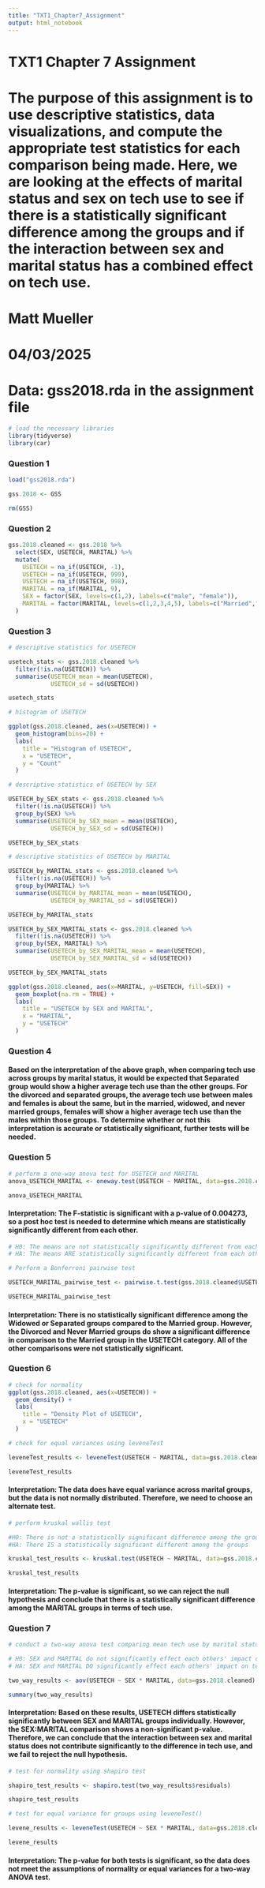 ---
title: "TXT1_Chapter7_Assignment"
output: html_notebook
---

###############################################################################################
# TXT1 Chapter 7 Assignment
# The purpose of this assignment is to use descriptive statistics, data visualizations, and compute the appropriate test statistics for each comparison being made. Here, we are looking at the effects of marital status and sex on tech use to see if there is a statistically significant difference among the groups and if the interaction between sex and marital status has a combined effect on tech use. 
# Matt Mueller
# 04/03/2025
# Data: gss2018.rda in the assignment file
###############################################################################################

```{r}
# load the necessary libraries
library(tidyverse)
library(car)
```

### Question 1

```{r}
load("gss2018.rda")

gss.2018 <- GSS

rm(GSS)
```

### Question 2

```{r}
gss.2018.cleaned <- gss.2018 %>%
  select(SEX, USETECH, MARITAL) %>%
  mutate(
    USETECH = na_if(USETECH, -1),
    USETECH = na_if(USETECH, 999),
    USETECH = na_if(USETECH, 998),
    MARITAL = na_if(MARITAL, 9),
    SEX = factor(SEX, levels=c(1,2), labels=c("male", "female")),
    MARITAL = factor(MARITAL, levels=c(1,2,3,4,5), labels=c("Married","Widowed","Divorced","Separated","Never Married"))
  )
```

### Question 3

```{r}
# descriptive statistics for USETECH 

usetech_stats <- gss.2018.cleaned %>%
  filter(!is.na(USETECH)) %>%
  summarise(USETECH_mean = mean(USETECH),
            USETECH_sd = sd(USETECH))

usetech_stats
```

```{r}
# histogram of USETECH

ggplot(gss.2018.cleaned, aes(x=USETECH)) +
  geom_histogram(bins=20) +
  labs(
    title = "Histogram of USETECH",
    x = "USETECH",
    y = "Count"
  )
```


```{r}
# descriptive statistics of USETECH by SEX

USETECH_by_SEX_stats <- gss.2018.cleaned %>%
  filter(!is.na(USETECH)) %>%
  group_by(SEX) %>%
  summarise(USETECH_by_SEX_mean = mean(USETECH),
            USETECH_by_SEX_sd = sd(USETECH))

USETECH_by_SEX_stats

```

```{r}
# descriptive statistics of USETECH by MARITAL

USETECH_by_MARITAL_stats <- gss.2018.cleaned %>%
  filter(!is.na(USETECH)) %>%
  group_by(MARITAL) %>%
  summarise(USETECH_by_MARITAL_mean = mean(USETECH),
            USETECH_by_MARITAL_sd = sd(USETECH))

USETECH_by_MARITAL_stats
```

```{r}
USETECH_by_SEX_MARITAL_stats <- gss.2018.cleaned %>%
  filter(!is.na(USETECH)) %>%
  group_by(SEX, MARITAL) %>%
  summarise(USETECH_by_SEX_MARITAL_mean = mean(USETECH),
            USETECH_by_SEX_MARITAL_sd = sd(USETECH))

USETECH_by_SEX_MARITAL_stats
```

```{r}
ggplot(gss.2018.cleaned, aes(x=MARITAL, y=USETECH, fill=SEX)) +
  geom_boxplot(na.rm = TRUE) +
  labs(
    title = "USETECH by SEX and MARITAL",
    x = "MARITAL",
    y = "USETECH"
  )
```

### Question 4

#### Based on the interpretation of the above graph, when comparing tech use across groups by marital status, it would be expected that Separated group would show a higher average tech use than the other groups. For the divorced and separated groups, the average tech use between males and females is about the same, but in the married, widowed, and never married groups, females will show a higher average tech use than the males within those groups. To determine whether or not this interpretation is accurate or statistically significant, further tests will be needed.

### Question 5

```{r}
# perform a one-way anova test for USETECH and MARITAL
anova_USETECH_MARITAL <- oneway.test(USETECH ~ MARITAL, data=gss.2018.cleaned, var.equal=TRUE)

anova_USETECH_MARITAL
```

#### Interpretation: The F-statistic is significant with a p-value of 0.004273, so a post hoc test is needed to determine which means are statistically significantly different from each other.

```{r}
# H0: The means are not statistically significantly different from each other.
# HA: The means ARE statistically significantly different from each other.

# Perform a Bonferroni pairwise test

USETECH_MARITAL_pairwise_test <- pairwise.t.test(gss.2018.cleaned$USETECH, gss.2018.cleaned$MARITAL, p.adj="bonf")

USETECH_MARITAL_pairwise_test
```

#### Interpretation: There is no statistically significant difference among the Widowed or Separated groups compared to the Married group. However, the Divorced and Never Married groups do show a significant difference in comparison to the Married group in the USETECH category. All of the other comparisons were not statistically significant.

### Question 6

```{r}
# check for normality 
ggplot(gss.2018.cleaned, aes(x=USETECH)) +
  geom_density() +
  labs(
    title = "Density Plot of USETECH",
    x = "USETECH"
  )
```

```{r}
# check for equal variances using leveneTest

leveneTest_results <- leveneTest(USETECH ~ MARITAL, data=gss.2018.cleaned)

leveneTest_results
```

#### Interpretation: The data does have equal variance across marital groups, but the data is not normally distributed. Therefore, we need to choose an alternate test.

```{r}
# perform kruskal wallis test

#H0: There is not a statistically significant difference among the groups
#HA: There IS a statistically significant different among the groups

kruskal_test_results <- kruskal.test(USETECH ~ MARITAL, data=gss.2018.cleaned)

kruskal_test_results
```

#### Interpretation: The p-value is significant, so we can reject the null hypothesis and conclude that there is a statistically significant difference among the MARITAL groups in terms of tech use.

### Question 7

```{r}
# conduct a two-way anova test comparing mean tech use by marital status and sex

# H0: SEX and MARITAL do not significantly effect each others' impact on tech use
# HA: SEX and MARITAL DO significantly effect each others' impact on tech use

two_way_results <- aov(USETECH ~ SEX * MARITAL, data=gss.2018.cleaned)

summary(two_way_results)
```

#### Interpretation: Based on these results, USETECH differs statistically significantly between SEX and MARITAL groups individually. However, the SEX:MARITAL comparison shows a non-significant p-value. Therefore, we can conclude that the interaction between sex and marital status does not contribute significantly to the difference in tech use, and we fail to reject the null hypothesis.

```{r}
# test for normality using shapiro test

shapiro_test_results <- shapiro.test(two_way_results$residuals)

shapiro_test_results
```

```{r}
# test for equal variance for groups using leveneTest()

levene_results <- leveneTest(USETECH ~ SEX * MARITAL, data=gss.2018.cleaned)

levene_results
```

#### Interpretation: The p-value for both tests is significant, so the data does not meet the assumptions of normality or equal variances for a two-way ANOVA test.